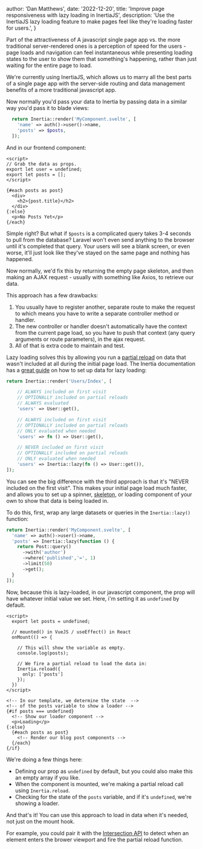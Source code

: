 
  author: 'Dan Matthews',
  date: '2022-12-20',
  title: 'Improve page responsiveness with lazy loading in InertiaJS',
  description:
    'Use the InertiaJS lazy loading feature to make pages feel like they\'re loading faster for users.',
}


Part of the attractiveness of A javascript single page app vs. the more traditional server-rendered ones is a perception of speed for the users - page loads and navigation can feel instantaneous while presenting loading states to the user to show them that something's happening, rather than just waiting for the entire page to load.

We're currently using InertiaJS, which allows us to marry all the best parts of a single page app with the server-side routing and data management benefits of a more traditional javascript app.

Now normally you'd pass your data to Inertia by passing data in a similar way you'd pass it to blade views:

``` php MyController.php
  return Inertia::render('MyComponent.svelte', [
    'name' => auth()->user()->name,
    'posts' => $posts,
  ]);
```
And in our frontend component:
``` svelte MyComponent.svelte
<script>
// Grab the data as props.
export let user = undefined;
export let posts = [];
</script>

{#each posts as post}
  <div>
    <h2>{post.title}</h2>
  </div>
{:else}
  <p>No Posts Yet</p>
{/each}
```

Simple right? But what if `$posts` is a complicated query takes 3-4 seconds to pull from the database? Laravel won't even send anything to the browser until it's completed that query. Your users will see a blank screen, or even worse, it'll just look like they've stayed on the same page and nothing has happened.

Now normally, we'd fix this by returning the empty page skeleton, and then making an AJAX request - usually with something like Axios, to retrieve our data.

This approach has a few drawbacks:

1. You usually have to register another, separate route to make the request to which means you have to write a separate controller method or handler.
2. The new controller or handler doesn't automatically have the context from the current page load, so you have to push that context (any query arguments or route parameters), in the ajax request.
3. All of that is extra code to maintain and test.

Lazy loading solves this by allowing you run a [partial reload](https://inertiajs.com/partial-reloads#top) on data that wasn't included at all during the initial page load. The Inertia documentation has a [great guide](https://inertiajs.com/partial-reloads#lazy-data-evaluation) on how to set up data for lazy loading:

```php MyController.php
return Inertia::render('Users/Index', [

    // ALWAYS included on first visit
    // OPTIONALLY included on partial reloads
    // ALWAYS evaluated
    'users' => User::get(),

    // ALWAYS included on first visit
    // OPTIONALLY included on partial reloads
    // ONLY evaluated when needed
    'users' => fn () => User::get(),

    // NEVER included on first visit
    // OPTIONALLY included on partial reloads
    // ONLY evaluated when needed
    'users' => Inertia::lazy(fn () => User::get()),
]);
```

You can see the big difference with the third approach is that it's "NEVER included on the first visit". This makes your initial page load much faster, and allows you to set up a spinner, [skeleton](https://www.google.com/search?q=ui+skeleton), or loading component of your own to show that data is being loaded in.

To do this, first, wrap any large datasets or queries in the `Inertia::lazy()` function:

```php MyController.php
return Inertia::render('MyComponent.svelte', [
  'name' => auth()->user()->name,
  'posts' => Inertia::lazy(function () {
    return Post::query()
      ->with('author')
      ->where('published','=', 1)
      ->limit(50)
      ->get();
  }
]);
```

Now, because this is lazy-loaded, in our javascript component, the prop will have whatever initial value we set. Here, i'm setting it as `undefined` by default.

``` svelte MyComponent.svelte
<script>
  export let posts = undefined;

  // mounted() in VueJS / useEffect() in React
  onMount(() => {

    // This will show the variable as empty.
    console.log(posts); 

    // We fire a partial reload to load the data in:
    Inertia.reload({
      only: ['posts']
    });
  })
</script>

<!-- In our template, we determine the state  -->
<!-- of the posts variable to show a loader -->
{#if posts === undefined}
  <!-- Show our loader component -->
  <p>Loading</p>
{:else}
  {#each posts as post}
    <!-- Render our blog post components -->
  {/each}
{/if}
```

We're doing a few things here:

- Defining our prop as `undefined` by default, but you could also make this an empty array if you like.
- When the component is mounted, we're making a partial reload call using `Inertia.reload`.
- Checking for the state of the `posts` variable, and if it's `undefined`, we're showing a loader.

And that's it! You can use this approach to load in data when it's needed, not just on the mount hook.

For example, you could pair it with the [Intersection API](https://developer.mozilla.org/en-US/docs/Web/API/Intersection_Observer_API) to detect when an element enters the brower viewport and fire the partial reload function. 
